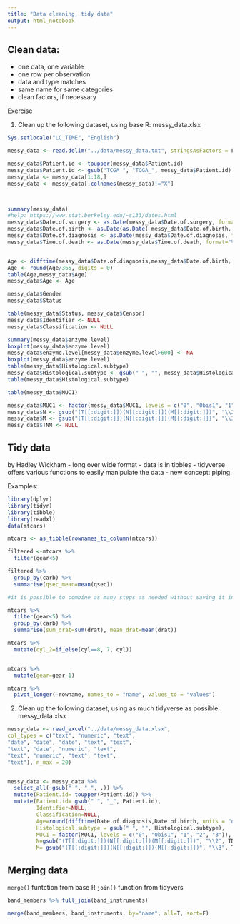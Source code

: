 ```yaml
---
title: "Data cleaning, tidy data"
output: html_notebook
---
```



## Clean data:
- one data, one variable
- one row per observation
- data and type matches
- same name for same categories
- clean factors, if necessary

Exercise

1. Clean up the following dataset, using base R:
messy_data.xlsx

```r
Sys.setlocale("LC_TIME", "English")

messy_data <- read.delim("../data/messy_data.txt", stringsAsFactors = F)

messy_data$Patient.id <- toupper(messy_data$Patient.id)
messy_data$Patient.id <- gsub("TCGA ", "TCGA_", messy_data$Patient.id)
messy_data <- messy_data[1:18,]
messy_data <- messy_data[,colnames(messy_data)!="X"]



summary(messy_data)
#help: https://www.stat.berkeley.edu/~s133/dates.html
messy_data$Date.of.surgery <- as.Date(messy_data$Date.of.surgery, format="%d-%b-%y")
messy_data$Date.of.birth <- as.Date(as.Date( messy_data$Date.of.birth, format="%d/%m/%Y"))
messy_data$Date.of.diagnosis <- as.Date(messy_data$Date.of.diagnosis, format="%d/%m/%Y")
messy_data$Time.of.death <- as.Date(messy_data$Time.of.death, format="%d-%b-%y")


Age <- difftime(messy_data$Date.of.diagnosis,messy_data$Date.of.birth, units = "days")
Age <- round(Age/365, digits = 0)
table(Age,messy_data$Age)
messy_data$Age <- Age

messy_data$Gender
messy_data$Status

table(messy_data$Status, messy_data$Censor)
messy_data$Identifier <- NULL
messy_data$Classification <- NULL

summary(messy_data$enzyme.level)
boxplot(messy_data$enzyme.level)
messy_data$enzyme.level[messy_data$enzyme.level>600] <- NA
boxplot(messy_data$enzyme.level)
table(messy_data$Histological.subtype)
messy_data$Histological.subtype <- gsub(" ", "", messy_data$Histological.subtype)
table(messy_data$Histological.subtype)

table(messy_data$MUC1)

messy_data$MUC1 <- factor(messy_data$MUC1, levels = c("0", "0bis1", "1", "2", "3"))
messy_data$N <- gsub("(T[[:digit:]])(N[[:digit:]])(M[[:digit:]])", "\\2", messy_data$TNM)
messy_data$M <- gsub("(T[[:digit:]])(N[[:digit:]])(M[[:digit:]])", "\\3", messy_data$TNM)
messy_data$TNM <- NULL

```



## Tidy data

by Hadley Wickham
- long over wide format
- data is in tibbles
- tidyverse offers various functions to easily manipulate the data
- new concept: piping.

Examples:


```r
library(dplyr)
library(tidyr)
library(tibble)
library(readxl)
data(mtcars)

mtcars <- as_tibble(rownames_to_column(mtcars))

filtered <-mtcars %>%
  filter(gear<5) 

filtered %>% 
  group_by(carb) %>%
  summarise(qsec_mean=mean(qsec))

#it is possible to combine as many steps as needed without saving it in a separate object

mtcars %>%
  filter(gear<5) %>%
  group_by(carb) %>%
  summarise(sum_drat=sum(drat), mean_drat=mean(drat))

mtcars %>%
  mutate(cyl_2=if_else(cyl==8, 7, cyl))


mtcars %>%
  mutate(gear=gear-1)

mtcars %>%
  pivot_longer(-rowname, names_to = "name", values_to = "values")

```


2. Clean up the following dataset, using as much tidyverse as possible:
messy_data.xlsx

```r

messy_data <- read_excel("../data/messy_data.xlsx",
col_types = c("text", "numeric", "text",
"date", "date", "date", "text", "text",
"text", "date", "numeric", "text",
"text", "numeric", "text", "text",
"text"), n_max = 20)


messy_data <- messy_data %>%
  select_all(~gsub(" ", ".", .)) %>% 
  mutate(Patient.id= toupper(Patient.id)) %>%
  mutate(Patient.id= gsub(" ", "_", Patient.id), 
         Identifier=NULL, 
         Classification=NULL, 
         Age=round(difftime(Date.of.diagnosis,Date.of.birth, units = "days")/365, digits = 0), 
         Histological.subtype = gsub(" ", "", Histological.subtype), 
         MUC1 = factor(MUC1, levels = c("0", "0bis1", "1", "2", "3")), 
         N=gsub("(T[[:digit:]])(N[[:digit:]])(M[[:digit:]])", "\\2", TNM), 
         M= gsub("(T[[:digit:]])(N[[:digit:]])(M[[:digit:]])", "\\3", TNM), TNM = NULL)


```


## Merging data

`merge()` funtction from base R
`join()` function from tidyvers

```r

band_members %>% full_join(band_instruments)

merge(band_members, band_instruments, by="name", all=T, sort=F)

```

